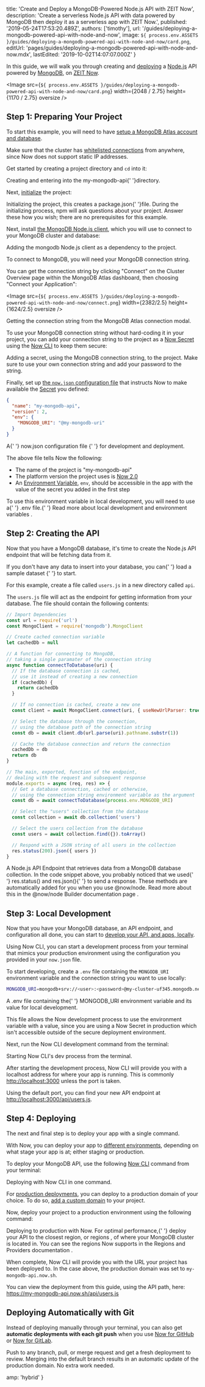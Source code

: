 
  title: 'Create and Deploy a MongoDB-Powered Node.js API with ZEIT Now',
  description:
    'Create a serverless Node.js API with data powered by MongoDB then deploy it as a serverless app with ZEIT Now.',
  published: '2019-05-24T17:53:20.489Z',
  authors: ['timothy'],
  url: '/guides/deploying-a-mongodb-powered-api-with-node-and-now',
  image: `${
    process.env.ASSETS
  }/guides/deploying-a-mongodb-powered-api-with-node-and-now/card.png`,
  editUrl: 'pages/guides/deploying-a-mongodb-powered-api-with-node-and-now.mdx',
  lastEdited: '2019-10-02T14:07:07.000Z'
}

In this guide, we will walk you through creating and [deploying](/docs/v2/deployments/basics/) a [Node.js](https://nodejs.org/) API powered by [MongoDB](https://www.mongodb.com/), on [ZEIT Now](/now).

<Image
  src={`${
    process.env.ASSETS
  }/guides/deploying-a-mongodb-powered-api-with-node-and-now/card.png`}
  width={2048 / 2.75}
  height={1170 / 2.75}
  oversize
/>

## Step 1: Preparing Your Project

To start this example, you will need to have [setup a MongoDB Atlas account and database](https://docs.atlas.mongodb.com/getting-started/).

Make sure that the cluster has [whitelisted connections](https://docs.atlas.mongodb.com/getting-started/#whitelist-your-connection-ip-address) from anywhere, since Now does not support static IP addresses.

Get started by creating a project directory and `cd` into it:

<Snippet dark text="mkdir my-mongodb-api && cd my-mongodb-api" />
<Caption>
  Creating and entering into the <InlineCode>my-mongodb-api</InlineCode>{' '}directory.
</Caption>

Next, [initialize](https://docs.npmjs.com/cli/init) the project:

<Snippet dark text="npm init" />
<Caption>
  Initializing the project, this creates a <InlineCode>package.json</InlineCode>{' '}file.
</Caption>

<Note>
  During the initializing process, npm will ask questions about your project.
  Answer these how you wish; there are no prerequisites for this example.
</Note>

Next, install [the MongoDB Node.js client](https://mongodb.github.io/node-mongodb-native/), which you will use to connect to your MongoDB cluster and database:

<Snippet dark text="npm i mongodb" />
<Caption>
  Adding the <InlineCode>mongodb</InlineCode> Node.js client as a <GenericLink href="https://docs.npmjs.com/specifying-dependencies-and-devdependencies-in-a-package-json-file">dependency</GenericLink> to the project.
</Caption>

To connect to MongoDB, you will need your MongoDB connection string.

You can get the connection string by clicking "Connect" on the Cluster Overview page within the MongoDB Atlas dashboard, then choosing "Connect your Application":

<Image
  src={`${
    process.env.ASSETS
  }/guides/deploying-a-mongodb-powered-api-with-node-and-now/connect.png`}
  width={2382/2.5}
  height={1624/2.5}
  oversize
/>
<Caption>Getting the connection string from the MongoDB Atlas connection modal.</Caption>

To use your MongoDB connection string without hard-coding it in your project, you can add your connection string to the project as a [Now Secret](/docs/v2/deployments/environment-variables-and-secrets#securing-environment-variables-using-secrets) using the [Now CLI](/download#now-cli) to keep them secure:

<Snippet dark text="now secrets add my-mongodb-uri mongodb+srv://<user>:<password>@my-cluster-uf345.mongodb.net/<database-name>?retryWrites=true" />
<Caption>
  Adding a <GenericLink href="/v2/deployments/environment-variables-and-secrets#securing-environment-variables-using-secrets">secret</GenericLink>, using the MongoDB connection string, to the project.
</Caption>

<Note>
  Make sure to use your own connection string and add your password to the
  string.
</Note>

Finally, set up [the `now.json` configuration file](/docs/v2/advanced/configuration) that instructs Now to make available the [Secret](/docs/v2/deployments/environment-variables-and-secrets#securing-environment-variables-using-secrets) you defined:

```json
{
  "name": "my-mongodb-api",
  "version": 2,
  "env": {
    "MONGODB_URI": "@my-mongodb-uri"
  }
}
```

<Caption>
  A{' '}
  <GenericLink href="/docs/v2/advanced/configuration">
    <InlineCode>now.json</InlineCode> configuration file
  </GenericLink>{' '}
  for development and deployment.
</Caption>

The above file tells Now the following:

- The name of the project is "my-mongodb-api"
- The platform version the project uses is [Now 2.0](/docs/v2/platform/overview/#versioning)
- An [Environment Variable](/docs/v2/deployments/environment-variables-and-secrets/), `env`, should be accessible in the app with the value of the secret you added in the first step

<Note>
  To use this environment variable in local development, you will need to use a{' '}
  <InlineCode>.env</InlineCode> file.{' '}
  <GenericLink href="/docs/v2/development/environment-variables/">
    Read more about local development and environment variables
  </GenericLink>
  .
</Note>

## Step 2: Creating the API

Now that you have a MongoDB database, it's time to create the Node.js API endpoint that will be fetching data from it.

<Note>
  If you don't have any data to insert into your database, you can{' '}
  <GenericLink href="https://docs.atlas.mongodb.com/getting-started/#insert-data-into-your-cluster">
    load a sample dataset
  </GenericLink>{' '}
  to start.
</Note>

For this example, create a file called `users.js` in a new directory called `api`.

The `users.js` file will act as the endpoint for getting information from your database. The file should contain the following contents:

```js
// Import Dependencies
const url = require('url')
const MongoClient = require('mongodb').MongoClient

// Create cached connection variable
let cachedDb = null

// A function for connecting to MongoDB,
// taking a single paramater of the connection string
async function connectToDatabase(uri) {
  // If the database connection is cached,
  // use it instead of creating a new connection
  if (cachedDb) {
    return cachedDb
  }

  // If no connection is cached, create a new one
  const client = await MongoClient.connect(uri, { useNewUrlParser: true })

  // Select the database through the connection,
  // using the database path of the connection string
  const db = await client.db(url.parse(uri).pathname.substr(1))

  // Cache the database connection and return the connection
  cachedDb = db
  return db
}

// The main, exported, function of the endpoint,
// dealing with the request and subsequent response
module.exports = async (req, res) => {
  // Get a database connection, cached or otherwise,
  // using the connection string environment variable as the argument
  const db = await connectToDatabase(process.env.MONGODB_URI)

  // Select the "users" collection from the database
  const collection = await db.collection('users')

  // Select the users collection from the database
  const users = await collection.find({}).toArray()

  // Respond with a JSON string of all users in the collection
  res.status(200).json({ users })
}
```

<Caption>
  A Node.js API Endpoint that retrieves data from a MongoDB database collection.
</Caption>

<Note hint>
  In the code snippet above, you probably noticed that we used{' '}
  <InlineCode>res.status()</InlineCode> and <InlineCode>res.json()</InlineCode>{' '}
  to send a response. These methods are automatically added for you when you use
  <InlineCode>@now/node</InlineCode>. Read more about this in the <GenericLink href="/docs/v2/deployments/official-builders/node-js-now-node#helpers">
    <InlineCode>@now/node</InlineCode> Builder documentation page
  </GenericLink>.
</Note>

## Step 3: Local Development

Now that you have your MongoDB database, an API endpoint, and configuration all done, you can start to [develop your API, and apps, locally](/docs/v2/development/basics).

Using Now CLI, you can start a development process from your terminal that mimics your production environment using the configuration you provided in your `now.json` file.

To start developing, create a `.env` file containing the `MONGODB_URI` environment variable and the connection string you want to use locally:

```bash
MONGODB_URI=mongodb+srv://<user>:<password>@my-cluster-uf345.mongodb.net/<database-name>?retryWrites=true
```

<Caption>
  A <InlineCode>.env</InlineCode> file containing the{' '}
  <InlineCode>MONGODB_URI</InlineCode> environment variable and its value for
  local development.
</Caption>

This file allows the Now development process to use the environment variable with a value, since you are using a Now Secret in production which isn't accessible outside of the secure deployment environment.

Next, run the Now CLI development command from the terminal:

<Snippet dark text="now dev" />
<Caption>Starting Now CLI's dev process from the terminal.</Caption>

After starting the development process, Now CLI will provide you with a localhost address for where your app is running. This is commonly <http://localhost:3000> unless the port is taken.

Using the default port, you can find your new API endpoint at <http://localhost:3000/api/users.js>.

## Step 4: Deploying

The next and final step is to deploy your app with a single command.

With Now, you can deploy your app to [different environments](/docs/v2/custom-domains#deploying-with-your-domain), depending on what stage your app is at; either staging or production.

To deploy your MongoDB API, use the following [Now CLI](/download) command from your terminal:

<Snippet dark text="now" />
<Caption>Deploying with Now CLI in one command.</Caption>

For [production deployments](/docs/v2/custom-domains#deploying-with-your-domain), you can deploy to a production domain of your choice. To do so, [add a custom domain](https://zeit.co/docs/v2/custom-domains/#adding-a-domain) to your project.

Now, deploy your project to a production environment using the following command:

<Snippet dark text="now --prod" />
<Caption>Deploying to production with Now.</Caption>

<Note>
  For optimal performance,{' '}
  <GenericLink href="/docs/v2/advanced/configuration/#regions">
    deploy your API to the closest region, or regions
  </GenericLink>
  , of where your MongoDB cluster is located in. You can see the regions Now supports
  in the <GenericLink href="/docs/v2/platform/regions-and-providers">
    Regions and Providers documentation
  </GenericLink>.
</Note>

When complete, Now CLI will provide you with the URL your project has been deployed to. In the case above, the production domain was set to `my-mongodb-api.now.sh`.

You can view the deployment from this guide, using the API path, here: <https://my-mongodb-api.now.sh/api/users.js>

## Deploying Automatically with Git

Instead of deploying manually through your terminal, you can also get **automatic deployments with each git push** when you use [Now for GitHub](/github) or [Now for GitLab](/gitlab).

Push to any branch, pull, or merge request and get a fresh deployment to review. Merging into the default branch results in an automatic update of the production domain. No extra work needed.


  amp: 'hybrid'
}
